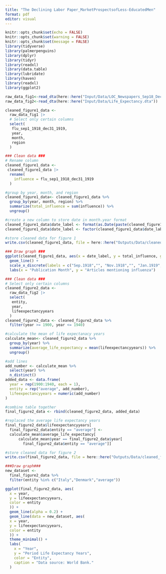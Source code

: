 ```yaml
---
title: "The Declining Labor Paper_MarketProspectsofLess-EducatedMen"
format: pdf
editor: visual
---
```


```r
knitr::opts_chunk$set(echo = FALSE)
knitr::opts_chunk$set(warning = FALSE)
knitr::opts_chunk$set(message = FALSE)
library(tidyverse)
library(palmerpenguins)
library(dplyr)
library(tidyr)
library(readxl)
library(data.table)
library(lubridate)
library(haven)
library(readxl)
library(ggplot2)

raw_data_fig1<-read_dta(here::here("Input/Data/LOC_Newspapers_Sep18_Dec19.dta"))
raw_data_fig2<-read_dta(here::here("Input/Data/Life_Expectancy.dta"))

```

```r

cleaned_figure1_data <-
  raw_data_fig1 |>
  # Select only certain columns
  select(
   flu_sep1_1918_dec31_1919,
   year,
   month,
   region
  )

### Clean data ###
# Rename column
cleaned_figure1_data <-
 cleaned_figure1_data |>
  rename(
    influence = flu_sep1_1918_dec31_1919
  )

#group by year, month, and region
cleaned_figure1_data<- cleaned_figure1_data %>%
  group_by(year, month, region) %>%
  summarize(total_influence = sum(influence)) %>%
  ungroup()

#create a new column to store date in month.year format
cleaned_figure1_data$date_label <- format(as.Date(paste(cleaned_figure1_data$year, cleaned_figure1_data$month, "01", sep = "-")), "%b.%Y")
cleaned_figure1_data$date_label <- factor(cleaned_figure1_data$date_label, levels = unique(cleaned_figure1_data$date_label))

#store cleaned data for figure 1
write.csv(cleaned_figure1_data, file = here::here("Outputs/Data/cleaned_figure1_data.csv"), row.names = FALSE)

### Draw graph ###
ggplot(cleaned_figure1_data, aes(x = date_label, y = total_influence, group = region, color = region)) +
  geom_line() +
  scale_x_discrete(labels = c("Sep.1918","", "Nov.1918","", "Jan.1919","","Mar.1919","", "May.1919","","Jul.1919","","Sep.1919","","Nov.1919","")) +
  labs(x = "Publication Month", y = "Articles mentioning influenza")


```

```r
### Clean data ###
# Select only certain columns
cleaned_figure2_data <-
  raw_data_fig2 |>
  select(
   entity,
   year,
   lifeexpectancyyears
  )
cleaned_figure2_data <- cleaned_figure2_data %>%
  filter(year >= 1900, year <= 1940)

#calculate the mean of life expectanacy years
calculate_mean<- cleaned_figure2_data %>%
  group_by(year) %>%
  summarize(average_life_expectancy = mean(lifeexpectancyyears)) %>%
  ungroup()

#add lines
add_number <- calculate_mean %>% 
  select(year) %>% 
  n_distinct()
added_data <- data.frame(
  year = rep(1900:1940, each = 1),
  entity = rep("average", add_number),
  lifeexpectancyyears = numeric(add_number)
)

#combine table together
final_figure2_data <- rbind(cleaned_figure2_data, added_data)

#replaced the average life expectancy years
final_figure2_data$lifeexpectancyyears[
  final_figure2_data$entity == "average"] <- 
  calculate_mean$average_life_expectancy[
      calculate_mean$year == final_figure2_data$year[
        final_figure2_data$entity == "average"]]

#store cleaned data for figure 2
write.csv(final_figure2_data, file = here::here("Outputs/Data/cleaned_figure2_data.csv"), row.names = FALSE)

###Draw graph###
new_dataset <- 
  final_figure2_data %>% 
  filter(entity %in% c("Italy","Denmark","average"))

ggplot(final_figure2_data, aes(
  x = year, 
  y = lifeexpectancyyears, 
  color = entity
  )) +
  geom_line(alpha = 0.2) +
  geom_line(data = new_dataset, aes(
  x = year, 
  y = lifeexpectancyyears, 
  color = entity
  )) +
  theme_minimal() +
  labs(
    x = "Year",
    y = "Period Life Expectancy Years",
    color = "Entity",
    caption = "Data source: World Bank."
  )
  
  
  
 
```
